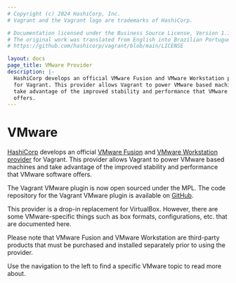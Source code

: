 ```yaml
---
# Copyright (c) 2024 HashiCorp, Inc.
# Vagrant and the Vagrant logo are trademarks of HashiCorp.

# Documentation licensed under the Business Source License, Version 1.1.
# The original work was translated from English into Brazilian Portuguese.
# https://github.com/hashicorp/vagrant/blob/main/LICENSE

layout: docs
page_title: VMware Provider
description: |-
  HashiCorp develops an official VMware Fusion and VMware Workstation provider
  for Vagrant. This provider allows Vagrant to power VMware based machines and
  take advantage of the improved stability and performance that VMware software
  offers.
---
```


# VMware

[HashiCorp](https://www.hashicorp.com) develops an official
[VMware Fusion](https://www.vmware.com/products/fusion/overview.html)
and [VMware Workstation](https://www.vmware.com/products/workstation/)&nbsp;
[provider](/vagrant/docs/providers/) for Vagrant. This provider allows
Vagrant to power VMware based machines and take advantage of the
improved stability and performance that VMware software offers.

The Vagrant VMware plugin is now open sourced under the MPL. The code
repository for the Vagrant VMware plugin is available on [GitHub](https://github.com/hashicorp/vagrant-vmware-desktop).

This provider is a drop-in replacement for VirtualBox. However, there are some
VMware-specific things such as box formats, configurations, etc. that are
documented here.

Please note that VMware Fusion and VMware Workstation are third-party products
that must be purchased and installed separately prior to using the provider.

Use the navigation to the left to find a specific VMware topic to read
more about.
